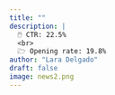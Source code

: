 ```yaml
---
title: ""
description: |
  🖱️ CTR: 22.5%
  <br>
  🗁 Opening rate: 19.8%
author: "Lara Delgado"
draft: false
image: news2.png
---
```

